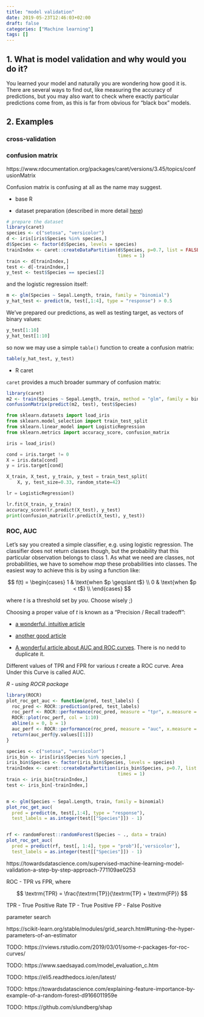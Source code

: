 ```yaml
---
title: "model validation"
date: 2019-05-23T12:46:03+02:00
draft: false
categories: ["Machine learning"]
tags: []
---
```


## 1. What is model validation and why would you do it?

You learned your model and naturally you are wondering how good it is. There are several ways to find out, like measuring the accuracy of predictions, but you may also want to check where exactly particular predictions come from, as this is far from obvious for "black box" models.

## 2. Examples

### cross-validation 

### confusion matrix 

https://www.rdocumentation.org/packages/caret/versions/3.45/topics/confusionMatrix

Confusion matrix is confusing at all as the name may suggest. 

* base R

- dataset preparation (described in more detail [here](https://tomis9.github.io/useful_processing))
```r
# prepare the dataset
library(caret)
species <- c("setosa", "versicolor")
d <- iris[iris$Species %in% species,]
d$Species <- factor(d$Species, levels = species)
trainIndex <- caret::createDataPartition(d$Species, p=0.7, list = FALSE, 
                                         times = 1)
train <- d[trainIndex,]
test <- d[-trainIndex,]
y_test <- test$Species == species[2]
```

and the logistic regression itself:
```r
m <- glm(Species ~ Sepal.Length, train, family = "binomial")
y_hat_test <- predict(m, test[,1:4], type = "response") > 0.5
```

We've prepared our predictions, as well as testing target, as vectors of binary values:
```r
y_test[1:10]
y_hat_test[1:10]
```

so now we may use a simple `table()` function to create a confusion matrix:
```r
table(y_hat_test, y_test)
```

* R caret

`caret` provides a much broader summary of confusion matrix:
```r
library(caret)
m2 <- train(Species ~ Sepal.Length, train, method = "glm", family = binomial)
confusionMatrix(predict(m2, test), test$Species)
```

```python
from sklearn.datasets import load_iris
from sklearn.model_selection import train_test_split
from sklearn.linear_model import LogisticRegression
from sklearn.metrics import accuracy_score, confusion_matrix

iris = load_iris()

cond = iris.target != 0
X = iris.data[cond]
y = iris.target[cond]

X_train, X_test, y_train, y_test = train_test_split(
    X, y, test_size=0.33, random_state=42)

lr = LogisticRegression()

lr.fit(X_train, y_train)
accuracy_score(lr.predict(X_test), y_test)
print(confusion_matrix(lr.predict(X_test), y_test))
```


### ROC, AUC 

Let's say you created a simple classifier, e.g. using logistic regression. The classifier does not return classes though, but the probability that this particular observation belongs to class 1. As what we need are classes, not probabilities, we have to somehow *map* these probabilities into classes. The easiest way to achieve this is by using a function like:

$$ f(t) = \begin{cases} 1 & \text{when $p \geqslant t$} \\ 0 & \text{when $p < t$} \\ \end{cases} $$

where $t$ is a threshold set by *you*. Choose wisely ;)

Choosing a proper value of $t$ is known as a "Precision / Recall tradeoff":

- [a wonderful, intuitive article](https://towardsdatascience.com/precision-vs-recall-386cf9f89488)

- [another good article](https://towardsdatascience.com/beyond-accuracy-precision-and-recall-3da06bea9f6c)

- [A wonderful article about AUC and ROC curves](https://towardsdatascience.com/understanding-auc-roc-curve-68b2303cc9c5). There is no nedd to duplicate it.

Different values of TPR and FPR for various $t$ create a ROC curve. Area Under this Curve is called AUC.

*R - using ROCR package*
```r
library(ROCR)
plot_roc_get_auc <- function(pred, test_labels) {
  roc_pred <- ROCR::prediction(pred, test_labels)
  roc_perf <- ROCR::performance(roc_pred, measure = "tpr", x.measure = "fpr")
  ROCR::plot(roc_perf, col = 1:10)
  abline(a = 0, b = 1)
  auc_perf <- ROCR::performance(roc_pred, measure = "auc", x.measure = "fpr")
  return(auc_perf@y.values[[1]])
}

species <- c("setosa", "versicolor")
iris_bin <- iris[iris$Species %in% species,]
iris_bin$Species <- factor(iris_bin$Species, levels = species)
trainIndex <- caret::createDataPartition(iris_bin$Species, p=0.7, list = FALSE, 
                                         times = 1)
train <- iris_bin[trainIndex,]
test <- iris_bin[-trainIndex,]


m <- glm(Species ~ Sepal.Length, train, family = binomial)
plot_roc_get_auc(
  pred = predict(m, test[,1:4], type = "response"),
  test_labels = as.integer(test[["Species"]]) - 1)


rf <- randomForest::randomForest(Species ~ ., data = train)
plot_roc_get_auc(
  pred = predict(rf, test[, 1:4], type = "prob")[,'versicolor'],
  test_labels = as.integer(test[["Species"]]) - 1)

```


https://towardsdatascience.com/supervised-machine-learning-model-validation-a-step-by-step-approach-771109ae0253

ROC - TPR vs FPR, where

$$ \textrm{TPR} = \frac{\textrm{TP}}{\textrm{TP} + \textrm{FP}} $$

TPR - True Positive Rate
TP - True Positive
FP - False Positive


parameter search

https://scikit-learn.org/stable/modules/grid_search.html#tuning-the-hyper-parameters-of-an-estimator

TODO: https://rviews.rstudio.com/2019/03/01/some-r-packages-for-roc-curves/

TODO: https://www.saedsayad.com/model_evaluation_c.htm

TODO: https://eli5.readthedocs.io/en/latest/

TODO: https://towardsdatascience.com/explaining-feature-importance-by-example-of-a-random-forest-d9166011959e

TODO: https://github.com/slundberg/shap
